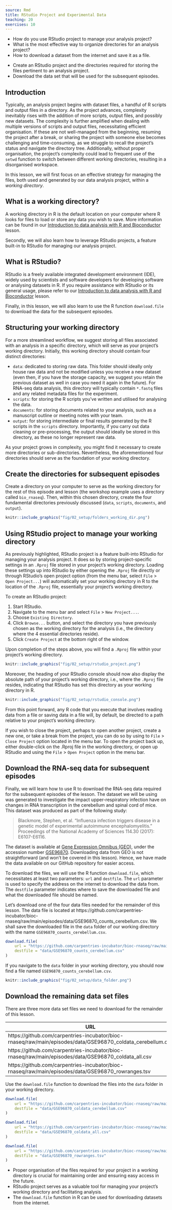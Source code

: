 ```yaml
---
source: Rmd
title: RStudio Project and Experimental Data
teaching: 20
exercises: 10
---
```


:::::::::::::::::::::::::::::::::::::: questions

- How do you use RStudio project to manage your analysis project?
- What is the most effective way to organize directories for an analysis project?
- How to download a dataset from the internet and save it as a file.

::::::::::::::::::::::::::::::::::::::::::::::::

::::::::::::::::::::::::::::::::::::: objectives

- Create an RStudio project and the directories required for storing the files pertinent to an analysis project.
- Download the data set that will be used for the subsequent episodes.

::::::::::::::::::::::::::::::::::::::::::::::::

## Introduction

Typically, an analysis project begins with dataset files, a handful of R scripts and
output files in a directory.
As the project advances, complexity inevitably rises with the addition of more scripts,
output files, and possibly new datasets.
The complexity is further amplified when dealing with multiple versions of scripts and output files,
necessitating efficient organisation.
If these are not well-managed from the beginning, resuming the project after a
break, or sharing the project with someone else becomes challenging and time-consuming,
as we struggle to recall the project's status and navigate the directory tree.
Additionally, without proper organisation, the project's complexity could lead to frequent
use of the `setwd` function to switch between different working directories,
resulting in a disorganised workspace.

In this lesson, we will first focus on an effective strategy for managing the files,
both used and generated by our data analysis project, within a _working directory_.

:::::::::::::::::::::::::::::::::::::::  prereq

## What is a working directory?

A working directory in R is the default location on your computer where R looks
for files to load or store any data you wish to save.
More information can be found in our
[Introduction to data analysis with R and Bioconductor](https://carpentries-incubator.github.io/bioc-intro/20-r-rstudio.html#the-working-directory)
lesson.

:::::::::::::::::::::::::::::::::::::::

Secondly, we will also learn how to leverage RStudio projects, a feature built-in
to RStudio for managing our analysis project.

:::::::::::::::::::::::::::::::::::::::  prereq

## What is RStudio?

RStudio is a freely available integrated development environment (IDE), widely used by scientists
and software developers for developing software or analysing datasets in R.
If you require assistance with RStudio or its general usage, please refer to our
[Introduction to data analysis with R and Bioconductor](https://carpentries-incubator.github.io/bioc-intro/20-r-rstudio.html)
lesson.

:::::::::::::::::::::::::::::::::::::::

Finally, in this lesson, we will also learn to use the R function `download.file`
to download the data for the subsequent episodes.

## Structuring your working directory

For a more streamlined workflow, we suggest storing all files associated with
an analysis in a specific directory, which will serve as your project's working directory.
Initially, this working directory should contain four distinct directories:

- `data`: dedicated to storing raw data.
  This folder should ideally only house raw data and not be modified unless you
  receive a new dataset (even then, if you have the storage capacity, we suggest you retain
  the previous dataset as well in case you need it again in the future).
  For RNA-seq data analysis, this directory will typically contain `*.fastq` files
  and any related metadata files for the experiment.
- `scripts`: for storing the R scripts you've written and utilised for analysing the data.
- `documents`: for storing documents related to your analysis,
  such as a manuscript outline or meeting notes with your team.
- `output`: for storing intermediate or final results generated by the R scripts
  in the `scripts` directory.
  Importantly, if you carry out data cleaning or pre-processing, the output should
  ideally be stored in this directory, as these no longer represent raw data.

As your project grows in complexity, you might find it necessary to create more
directories or sub-directories.
Nevertheless, the aforementioned four directories should serve as the foundation
of your working directory.

:::::::::::::::::::::::::::::::::::::::  challenge

## Create the directories for subsequent episodes

Create a directory on your computer to serve as the working directory for the rest
of this episode and lesson (the workshop example uses a directory called `bio_rnaseq`).
Then, within this chosen directory, create the four fundamental directories previously discussed
(`data`, `scripts`, `documents`, and `output`).

::::::::::::::::::::::::::::::::::: solution

```r
knitr::include_graphics("fig/02_setup/folders_working_dir.png")
```

:::::::::::::::::::::::::::::::::::

:::::::::::::::::::::::::::::::::::::::

## Using RStudio project to manage your working directory

As previously highlighted, RStudio project is a feature built-into RStudio for managing your analysis project.
It does so by storing project-specific settings in an `.Rproj` file stored in your project's working directory.
Loading these settings up into RStudio by either opening the `.Rproj` file directly or through
RStudio's open project option (from the menu bar, select `File` > `Open Project...`) will
automatically set your working directory in R to the location of the `.Rproj` file,
essentially your project's working directory.

To create an RStudio project:

1. Start RStudio.
2. Navigate to the menu bar and select `File` > `New Project...`.
3. Choose `Existing Directory`.
4. Click `Browse...` button, and select the directory you have previously chosen
   as the working directory for the analysis (i.e., the directory where the 4 essential
   directories reside).
5. Click `Create Project` at the bottom right of the window.

Upon completion of the steps above, you will find a `.Rproj` file within your project's working directory.

```r
knitr::include_graphics("fig/02_setup/rstudio_project.png")
```

Moreover, the heading of your RStudio console should now also display the absolute path of
your project's working directory, i.e., where the `.Rproj` file resides, indicating that RStudio has set
this directory as your working directory in R.

```r
knitr::include_graphics("fig/02_setup/rstudio_console.png")
```

From this point forward, any R code that you execute that involves reading data from a file or saving
data in a file will, by default, be directed to a path relative to your project's working directory.

If you wish to close the project, perhaps to open another project, create a new one, or take a break
from the project, you can do so by using to `File` > `Close Project` option located in the menu bar. To open the project back up, either double-click on the .Rproj file in the working directory, or open up RStudio and using the `File` > `Open Project` option in the menu bar.

## Download the RNA-seq data for subsequent episodes

Finally, we will learn how to use R to download the RNA-seq data required for the
subsequent episodes of the lesson.
The dataset we will be using was generated to investigate the impact upper-respiratory infection
have on changes in RNA transcription in the cerebellum and spinal cord of mice.
This dataset was produced as part of the following study:

> Blackmore, Stephen, et al. "Influenza infection triggers disease in a genetic
> model of experimental autoimmune encephalomyelitis."
> Proceedings of the National Academy of Sciences 114.30 (2017): E6107-E6116.

The dataset is available at [Gene Expression Omnibus (GEO)](https://www.ncbi.nlm.nih.gov/geo/),
under the accession number [GSE96870](https://www.ncbi.nlm.nih.gov/geo/query/acc.cgi?acc=GSE96870).
Downloading data from GEO is not straightforward (and won't be covered in this lesson).
Hence, we have made the data available on our GitHub repository for easier access.

To download the files, we will use the R function `download.file`, which necessitates at least
two parameters: `url` and `destfile`.
The `url` parameter is used to specify the address on the internet to download the data from.
The `destfile` parameter indicates where to save the downloaded file and what
the downloaded file should be named.

Let's download one of the four data files needed for the remainder of this lesson.
The data file is located at https\://github.com/carpentries-incubator/bioc-rnaseq/raw/main/episodes/data/GSE96870_counts_cerebellum.csv.
We shall save the downloaded file in the `data` folder of our working directory with the name `GSE96870_counts_cerebellum.csv`.

```r
download.file(
    url = "https://github.com/carpentries-incubator/bioc-rnaseq/raw/main/episodes/data/GSE96870_counts_cerebellum.csv", 
    destfile = "data/GSE96870_counts_cerebellum.csv"
)
```

If you navigate to the `data` folder in your working directory, you should now find a file named
`GSE96870_counts_cerebellum.csv`.

```r
knitr::include_graphics("fig/02_setup/data_folder.png")
```

:::::::::::::::::::::::::::::::::::::::  challenge

## Download the remaining data set files

There are three more data set files we need to download for the remainder of this lesson.

| URL                                                                                                                                                    | Filename                                                                  |
| ------------------------------------------------------------------------------------------------------------------------------------------------------ | ------------------------------------------------------------------------- |
| https\://github.com/carpentries-incubator/bioc-rnaseq/raw/main/episodes/data/GSE96870_coldata_cerebellum.csv | GSE96870_coldata_cerebellum.csv |
| https\://github.com/carpentries-incubator/bioc-rnaseq/raw/main/episodes/data/GSE96870_coldata_all.csv        | GSE96870_coldata_all.csv        |
| https\://github.com/carpentries-incubator/bioc-rnaseq/raw/main/episodes/data/GSE96870_rowranges.tsv                               | GSE96870_rowranges.tsv                               |

Use the `download.file` function to download the files into the `data` folder in your
working directory.

:::::::::::::::::::::::::::::::::::::  solution

```r
download.file(
    url = "https://github.com/carpentries-incubator/bioc-rnaseq/raw/main/episodes/data/GSE96870_coldata_cerebellum.csv", 
    destfile = "data/GSE96870_coldata_cerebellum.csv"
)

download.file(
    url = "https://github.com/carpentries-incubator/bioc-rnaseq/raw/main/episodes/data/GSE96870_coldata_all.csv", 
    destfile = "data/GSE96870_coldata_all.csv"
)

download.file(
    url = "https://github.com/carpentries-incubator/bioc-rnaseq/raw/main/episodes/data/GSE96870_rowranges.tsv", 
    destfile = "data/GSE96870_rowranges.tsv"
)
```

:::::::::::::::::::::::::::::::::::::

:::::::::::::::::::::::::::::::::::::::

::::::::::::::::::::::::::::::::::::: keypoints

- Proper organisation of the files required for your project in a working directory is crucial for
  maintaining order and ensuring easy access in the future.
- RStudio project serves as a valuable tool for managing your project's working directory and
  facilitating analysis.
- The `download.file` function in R can be used for downloading datasets from the internet.

::::::::::::::::::::::::::::::::::::::::::::::::
